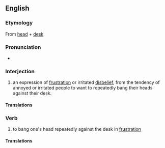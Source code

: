==English==

===Etymology===
From [[head]] + [[desk]]

===Pronunciation===
* {{IPA|/hɛd.dɛsk/}}

===Interjection===
{{infl|en|interjection}}

# an expression of [[frustration]] or irritated [[disbelief]], from the tendency of annoyed or irritated people to want to repeatedly bang their heads against their desk.

====Translations====
{{trans-top|expressing frustration}}
{{trans-mid}}
{{trans-bottom}}

===Verb===
{{en-verb}}

# to bang one's head repeatedly against the desk in [[frustration]]

====Translations====
{{trans-top|bang head against desk}}
{{trans-mid}}
{{trans-bottom}}